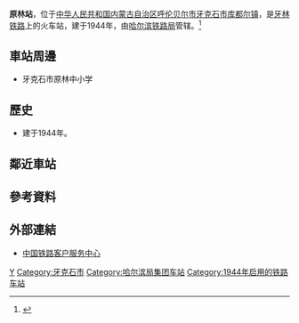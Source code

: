{{noteTA
|1=zh-cn:始发车次; zh-hk:列車班次;
|2=zh-cn:车次; zh-hk:班次;
}}
{{Infobox China railway station 
|车站名称 = 原林站
|图片 = 
|图片介绍 = 
|其他名称 = 
|车站拼音 = Yuanlin
|英文名称 = Yuanlin Railway Station
|车站代码 = 
|拼音码 = 
|电报码 =
|车站地址 = [[内蒙古自治区|内蒙古自治区]][[呼伦贝尔市|呼伦贝尔市]][[牙克石市|牙克石市]][[库都尔镇|库都尔镇]]
|归属 = [[哈尔滨铁路局|哈尔滨铁路局]]
|线路 = [[牙林铁路|牙林铁路]]
|车站等级 = [[四等站_(中铁)|四等站]]
|月台数目 = 
|股道数目 = 
}}
'''原林站'''，位于[[中华人民共和国|中华人民共和国]][[内蒙古自治区|内蒙古自治区]][[呼伦贝尔市|呼伦贝尔市]][[牙克石市|牙克石市]][[库都尔镇|库都尔镇]]，是[[牙林铁路|牙林铁路]]上的火车站，建于1944年，由[[哈尔滨铁路局|哈尔滨铁路局]]管辖。<ref>{{Cite web |url=http://search.huochepiao.com/huochezhan/jieshao/2649.htm |title=原林火车站介绍 |access-date=2018-02-09 |archive-date=2018-02-09 |archive-url=https://web.archive.org/web/20180209182143/http://search.huochepiao.com/huochezhan/jieshao/2649.htm |dead-url=no }}</ref>
==車站周邊==
* 牙克石市原林中小学

==歷史==
* 建于1944年。
==鄰近車站==
{{start rail box}}
{{s-inop|[[育林站|育林站]]}}
{{s-line|[[牙林铁路|牙林铁路]]}}
{{s-inop|[[爱林站|爱林站]]}}
{{end box}}
==參考資料==
{{reflist}}
==外部連結==
* [http://www.12306.cn/mormhweb/ 中国铁路客户服务中心]{{Wayback|url=http://www.12306.cn/mormhweb/ |date=20180205163941 }}
{{China-rail-stub}}
{{牙林铁路}}
[[Category:呼伦贝尔市铁路车站|Y]]
[[Category:牙克石市|Category:牙克石市]]
[[Category:哈尔滨局集团车站|Category:哈尔滨局集团车站]]
[[Category:1944年启用的铁路车站|Category:1944年启用的铁路车站]]